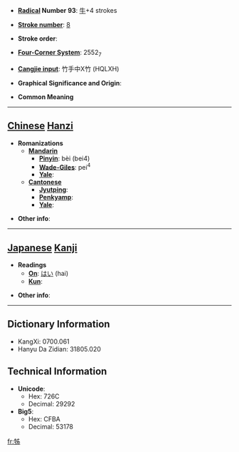 * '''[[Wiktionary:Chinese radical index| Radical]] Number 93''': [[Wiktionary:Chinese radical index 牛|牛]]+4 strokes

* '''[[Wiktionary:Chinese total strokes index|Stroke number]]''': [[Wiktionary:Chinese total strokes index 8|8]]

* '''Stroke order''': 

* '''[[Wiktionary:Chinese four corner index|Four-Corner System]]''': 2552<sub>7</sub>

* '''[[Wiktionary:Chinese Cangjie index|Cangjie input]]''': 竹手中X竹 (HQLXH)

* '''Graphical Significance and Origin''': 

* '''Common Meaning'''

----

== [[Chinese]] [[Hanzi]] ==

* '''Romanizations'''
** '''[[Mandarin]]'''
*** '''[[Pinyin]]''': bèi (bei4)
*** '''[[Wade-Giles]]''': pei<sup>4</sup>
*** '''[[Yale]]''': 
** '''[[Cantonese]]'''
*** '''[[Jyutping]]''':
*** '''[[Penkyamp]]''': 
*** '''[[Yale]]''': 

* '''Other info''': 

----

== [[Japanese]] [[Kanji]] ==

* '''Readings'''
** '''[[On]]''': [[はい]] (hai)
** '''[[Kun]]''': 

* '''Other info''':  

----

== Dictionary Information ==

* KangXi: 0700.061
* Hanyu Da Zidian: 31805.020

== Technical Information ==

* '''Unicode''':
** Hex: 726C
** Decimal: 29292
* '''Big5''':
** Hex: CFBA
** Decimal: 53178

[[fr:牬]]